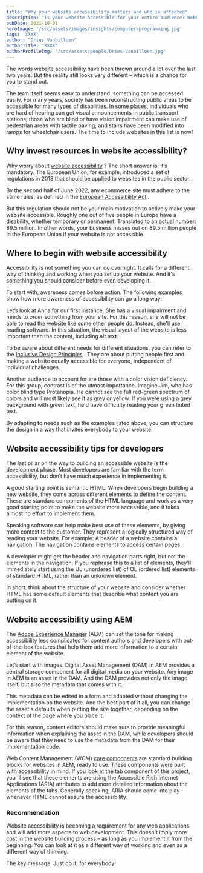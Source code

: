 ```yaml
---
title: "Why your website accessibility matters and who is affected"
description: 'Is your website accessible for your entire audience? Website accessibility is not only mandatory, but vital – here’s how to achieve it.'
pubDate: 2021-10-01
heroImage: '/src/assets/images/insights/computer-programming.jpg'
tags: 'XXXX'
author: "Dries Vanbilloen"
authorTitle: "XXXX"
authorProfileImg: '/src/assets/people/Dries-Vanbilloen.jpg'
---
```


<LayoutSection backgroundColor="dark">
    <p>The words website accessibility have been thrown around a lot over the last two years. But the reality still looks very different – which is a chance for you to stand out.</p>
    <p>The term itself seems easy to understand: something can be accessed easily. For many years, society has been reconstructing public areas to be accessible for many types of disabilities. In some places, individuals who are hard of hearing can get visual announcements in public transport stations; those who are blind or have vision impairment can make use of pedestrian areas with tactile paving; and stairs have been modified into ramps for wheelchair users. The time to include websites in this list is now!</p>
</LayoutSection>

<LayoutSection>
    <h2>
        Why invest resources in website accessibility?
    </h2>
    <p>
        Why worry about <a href="../why-your-website-accessibility-matters-and-who-is-affected/">website accessibility</a> ? The short answer is: it’s mandatory. The European Union, for example, introduced a set of regulations in 2018 that should be applied to websites in the public sector.
    </p>
    <p>
        By the second half of June 2022, any ecommerce site must adhere to the same rules, as defined in the <a href="https://ec.europa.eu/social/main.jsp?catId=1202">European Accessibility Act</a> .
    </p>
    <p>
        But this regulation should not be your main motivation to actively make your website accessible. Roughly one out of five people in Europe have a disability, whether temporary or permanent. Translated to an actual number: 89.5 million. In other words, your business misses out on 89.5 million people in the European Union if your website is not accessible.
    </p>
    <h2>
        Where to begin with website accessibility
    </h2>
    <p>
        Accessibility is not something you can do overnight. It calls for a different way of thinking and working when you set up your website. And it's something you should consider before even developing it.
    </p>
    <p>
        To start with, awareness comes before action. The following examples show how more awareness of accessibility can go a long way:
    </p>
    <p>
        Let’s look at Anna for our first instance. She has a visual impairment and needs to order something from your site. For this reason, she will not be able to read the website like some other people do. Instead, she'll use reading software. In this situation, the visual layout of the website is less important than the content, including alt text.
    </p>
    <p>
        To be aware about different needs for different situations, you can refer to the <a href="https://inclusivedesignprinciples.org/">Inclusive Design Principles</a> . They are about putting people first and making a website equally accessible for everyone, independent of individual challenges.
    </p>
    <p>
        Another audience to account for are those with a color vision deficiency. For this group, contrast is of the utmost importance. Imagine Jim, who has color blind type Protanopia. He cannot see the full red-green spectrum of colors and will most likely see it as grey or yellow. If you were using a grey background with green text, he'd have difficulty reading your green tinted text.
    </p>
    <p>
        By adapting to needs such as the examples listed above, you can structure the design in a way that invites everybody to your website.
    </p>
    <h2>
        Website accessibility tips for developers
    </h2>
    <p>
        The last pillar on the way to building an accessible website is the development phase. Most developers are familiar with the term accessibility, but don’t have much experience in implementing it.
    </p>
    <p>
        A good starting point is semantic HTML. When developers begin building a new website, they come across different elements to define the content. These are standard components of the HTML language and work as a very good starting point to make the website more accessible, and it takes almost no effort to implement them.
    </p>
    <p>
        Speaking software can help make best use of these elements, by giving more context to the customer. They represent a logically structured way of reading your website. For example: A header of a website contains a navigation. The navigation contains elements to access certain pages.
    </p>
    <p>
        A developer might get the header and navigation parts right, but not the elements in the navigation. If you rephrase this to a list of elements, they'll immediately start using the UL (unordered list) of OL (ordered list) elements of standard HTML, rather than an unknown element.
    </p>
    <p>
        In short: think about the structure of your website and consider whether HTML has some default elements that describe what content you are putting on it.
    </p>
    <h2>
        Website accessibility using AEM
    </h2>
    <p>
        The <a href="../aem-stabilize-optimize/">Adobe Experience Manager</a> (AEM) can set the tone for making accessibility less complicated for content authors and developers with out-of-the-box features that help them add more information to a certain element of the website.
    </p>
    <p>
        Let’s start with images. Digital Asset Management (DAM) in AEM provides a central storage component for all digital media on your website. Any image in AEM is an asset in the DAM. And the DAM provides not only the image itself, but also the metadata that comes with it.
    </p>
    <p>
        This metadata can be edited in a form and adapted without changing the implementation on the website. And the best part of it all, you can change the asset's defaults when putting the site together, depending on the context of the page where you place it.
    </p>
    <p>
        For this reason, content editors should make sure to provide meaningful information when explaining the asset in the DAM, while developers should be aware that they need to use the metadata from the DAM for their implementation code.
    </p>
    <p>
        Web Content Management (WCM) <a href="../aem-core-components-out-of-the-box-that-fits/">core components</a> are standard building blocks for websites in AEM, ready to use. These components were built with accessibility in mind. If you look at the tab component of this project, you 'll see that these elements are using the Accessible Rich Internet Applications (ARIA) attributes to add more detailed information about the elements of the tabs. Generally speaking, ARIA should come into play whenever HTML cannot assure the accessibility.
    </p>
</LayoutSection>
<LayoutSection backgroundColor="dark">
    <h3>
        Recommendation
    </h3>
    <p>
        Website accessibility is becoming a requirement for any web applications and will add more aspects to web development. This doesn't imply more cost in the website building process – as long as you implement it from the beginning. You can look at it as a different way of working and even as a different way of thinking.
    </p>
    <p>
        The key message: Just do it, for everybody!
    </p>
</LayoutSection>